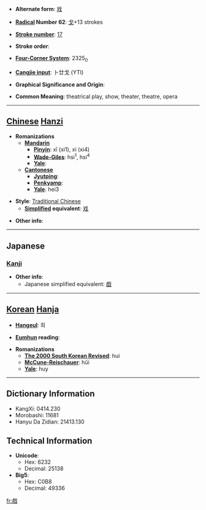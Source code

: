 * '''Alternate form''': [[戏]]

* '''[[Wiktionary:Chinese radical index| Radical]] Number 62''': [[Wiktionary:Chinese radical index 戈|戈]]+13 strokes

* '''[[Wiktionary:Chinese total strokes index|Stroke number]]''': [[Wiktionary:Chinese total strokes index 17|17]]

* '''Stroke order''': 

* '''[[Wiktionary:Chinese four corner index|Four-Corner System]]''': 2325<sub>0</sub>

* '''[[Wiktionary:Chinese Cangjie index|Cangjie input]]''': 卜廿戈 (YTI)

* '''Graphical Significance and Origin''': 

* '''Common Meaning''': theatrical play, show, theater, theatre, opera

----

== [[Chinese]] [[Hanzi]] ==

* '''Romanizations'''
** '''[[Mandarin]]'''
*** '''[[Pinyin]]''': xī (xi1), xì (xi4)
*** '''[[Wade-Giles]]''': hsi<sup>1</sup>, hsi<sup>4</sup>
*** '''[[Yale]]''': 
** '''[[Cantonese]]'''
*** '''[[Jyutping]]''':
*** '''[[Penkyamp]]''': 
*** '''[[Yale]]''': hei3

* '''Style''': [[Traditional Chinese]] 
** '''[[Simplified Chinese|Simplified]] equivalent''': [[戏]]

* '''Other info''': 

----

==Japanese==
===[[Kanji]]===
{{kanji|on readings=[[ぎ]] (gi), [[げ]] (ge), [[き]] (ki)|kun readings=[[たわむれる]] (tawamureru)}}

* '''Other info''':  
** Japanese simplified equivalent: [[戯]]

----

== [[Korean]] [[Hanja]] ==

* '''[[Hangeul]]''': 희

* '''[[Eumhun]] reading''': 

* '''Romanizations'''
** '''[[The 2000 South Korean Revised Romanization|The 2000 South Korean Revised]]''': hui
** '''[[McCune-Reischauer]]''': hŭi
** '''[[Yale]]''': huy

----

== Dictionary Information ==

* KangXi: 0414.230
* Morobashi: 11681
* Hanyu Da Zidian: 21413.130

== Technical Information ==

* '''Unicode''':
** Hex: 6232
** Decimal: 25138
* '''Big5''':
** Hex: C0B8
** Decimal: 49336

[[fr:戲]]